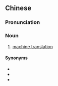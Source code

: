 {{also|机译}}
==Chinese==
{{zh-forms|s=机译}}

===Pronunciation===
{{zh-pron
|m=jīyì
|c=gei1 jik6
|cat=n
}}

===Noun===
{{zh-noun}}

# [[machine translation]]

{{zh-cat|Translation studies}}

====Synonyms====
* {{zh-l|機器翻譯}}
* {{zh-l|計算機翻譯}}
* {{zh-l|機械翻譯}}